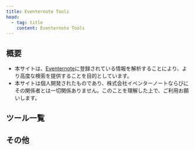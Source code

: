 ```yaml
---
title: Eventernote Tools
head:
  - tag: title
    content: Eventernote Tools
---
```



## 概要

- 本サイトは、[Eventernote](https://www.eventernote.com)に登録されている情報を解析することにより、より高度な検索を提供することを目的としています。
- 本サイトは個人開発されたものであり、株式会社イベンターノートならびにその関係者とは一切関係ありません。このことを理解した上で、ご利用お願いします。

## ツール一覧

<LinkCard title="共演イベント検索" href="/coacting-events/" />
<LinkCard title="参加イベント検索" href="/attended-events/" />
<LinkCard title="参加イベント統計" href="/attendance-statistics/" />
<LinkCard title="出演数統計" href="/appearance-statistics/" />

## その他

<LinkCard
  title="フィードバック"
  href="https://forms.gle/hN7n1UMUxq2vBbP29"
  description="本サイトのサービス改善のため、Googleフォームにてフィードバックを受け付けています。お気軽にご意見をお寄せください。"
/>
